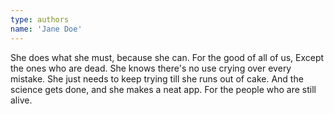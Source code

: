 ```yaml
---
type: authors
name: 'Jane Doe'
---
```


She does what she must, because she can. For the good of all of us, Except the ones who are dead. She knows there's no use crying over every mistake. She just needs to keep trying till she runs out of cake. And the science gets done, and she makes a neat app. For the people who are still alive.
